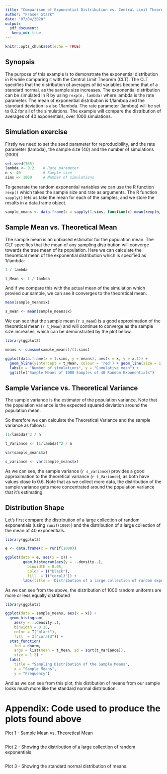 ```yaml
---
title: "Comparison of Exponential Distribution vs. Central Limit Theorem"
author: "Fraser Stark"
date: "07/04/2020"
output: 
  pdf_document: 
   keep_md: true
---
```


```r
knitr::opts_chunk$set(echo = TRUE)
```


## Synopsis

The purpose of this example is to demonstrate the exponential distribution in R while comparing it with the Central Limit Theorem (CLT). The CLT specifies that the distribution of averages of iid variables become that of a standard normal, as the sample size increases. The exponential distribution can be simulated in R by using `rexp(n, lambda)` where lambda is the rate parameter. The mean of exponential distribution is 1/lambda and the standard deviation is also 1/lambda. The rate parameter (lambda) will be set to 0.2 for all of the simulations. The example will compare the distribution of averages of 40 exponentials, over 1000 simulations. 



## Simulation exercise

Firstly we need to set the seed parameter for reproducibility, and the rate parameter (lambda), the sample size (40) and the number of simulations (1000).

```r
set.seed(765)
lambda <- 0.2    # Rate parameter
n <- 40          # Sample size
sims <- 1000     # Number of simulations
```


To generate the random exponential variables we can use the R function `rexp()` which takes the sample size and rate as arguments. The R function `sapply()` lets us take the mean for each of the samples, and we store the results in a data.frame object.


```r
sample_means <- data.frame(x = sapply(1:sims, function(x) mean(rexp(n, lambda))))
```


## Sample Mean vs. Theoretical Mean

The sample mean is an unbiased estimator for the population mean. The CLT specifies that the mean of any sampling distribution will converge towards the true mean of its population. Here we can calculate the theoretical mean of the exponential distribution which is specified as 1/lambda:

```r
1 / lambda
```

```r
t_Mean <- 1 / lambda
```

And if we compare this with the actual mean of the simulation which provied our sample, we can see it converges to the theoretical mean. 

```r
mean(sample_means$x) 
```

```r
s_mean <- mean(sample_means$x) 
```

We can see that the sample mean (`r s_mean`) is a good approximation of the theoretical mean (`r t_Mean`) and will continue to converge as the sample size increases, which can be demonstrated by the plot below. 

```r
library(ggplot2)

means <- cumsum(sample_means)/(1:sims)

ggplot(data.frame(x = 1:sims, y = means), aes(x = x, y = x.1)) +
  geom_hline(yintercept = t_Mean, colour = 'red') + geom_line(size = 1) +
  labs(x = "Number of simulations", y = "Cumulative mean") +
  ggtitle("Sample Means of 1000 Samples of 40 Random Exponentials")
```


## Sample Variance vs. Theoretical Variance

The sample variance is the estimator of the population variance. Note that the population variance is the expected squared deviation around the population mean.

So therefore we can calculate the Theoretical Variance and the sample variance as follows:

```r
(1/lambda)^2 / n
```

```r
t_Variance <- (1/lambda)^2 / n
```

```r
var(sample_means$x)
```

```r
s_variance <- var(sample_means$x)
```


As we can see, the sample variance (`r s_variance`) provides a good approximation to the theoretical variance (`r t_Variance`), as both have values close to 0.6. Note that as we collect more data, the distribution of the sample variance gets more concentrated around the population variance that it’s estimating.

## Distribution Shape

Let's first compare the distribution of a large collection of random exponentials (using `runif(1000)`) and the distribution of a large collection of the mean of 40 exponentials.

```r

library(ggplot2)

e <- data.frame(x = runif(1000))

ggplot(data = e, aes(x = x)) + 
        geom_histogram(aes(y = ..density..),
          binwidth = 0.05,
          color = I("black"), 
          fill  = I("coral3")) + 
        labs(title = 'Distribution of a large collection of random exponentials')

```

As we can see from the above, the distribution of 1000 random uniforms are more or less equally distributed 


```r
library(ggplot2)

ggplot(data = sample_means, aes(x = x)) + 
  geom_histogram(
    aes(y = ..density..),
    binwidth = 0.15,
    color = I("black"), 
    fill  = I("coral3")) + 
  stat_function(
    fun = dnorm, 
    args = list(mean = t_Mean, sd = sqrt(t_Variance)), 
    size = 1.2) + 
  labs(
    title = "Sampling Distribution of the Sample Means",
    x = "Sample Means",
    y = "Frequency")
```


  
And as we can see from this plot, this distibution of means from our sample looks much more like the standard normal distribution.


# Appendix: Code used to produce the plots found above

Plot 1 - Sample Mean vs. Theoretical Mean

```r
```

Plot 2 - Showing the distribution of a large collection of random exponentials 

```r
```

Plot 3 - Showing the standard normal distribution of means.

```r
```

